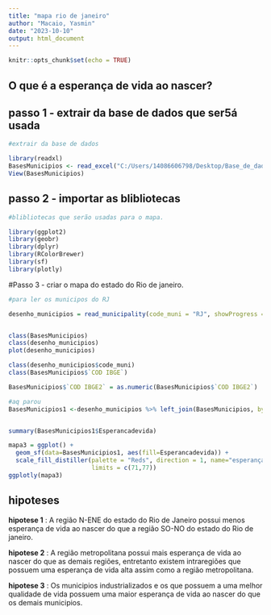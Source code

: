 ---
title: "mapa rio de janeiro"
author: "Macaio, Yasmin"
date: "2023-10-10"
output: html_document
---

```{r setup, include=FALSE}
knitr::opts_chunk$set(echo = TRUE)
```

## O que é a esperança de vida ao nascer?



## passo 1 - extrair da base de dados que ser5á usada

```{r}
#extrair da base de dados

library(readxl)
BasesMunicipios <- read_excel("C:/Users/14086606798/Desktop/Base_de_dados-master/BasesMunicipios.xlsx")
View(BasesMunicipios)


```

## passo 2 - importar as blibliotecas

```{r}
#blibliotecas que serão usadas para o mapa.

library(ggplot2)
library(geobr)
library(dplyr)
library(RColorBrewer)
library(sf)
library(plotly)


```


#Passo 3 - criar o mapa do estado do Rio de janeiro.


```{r}
#para ler os municipos do RJ

desenho_municipios = read_municipality(code_muni = "RJ", showProgress = FALSE)


class(BasesMunicipios)
class(desenho_municipios)
plot(desenho_municipios)

class(desenho_municipios$code_muni)
class(BasesMunicipios$`COD IBGE`)

BasesMunicipios$`COD IBGE2` = as.numeric(BasesMunicipios$`COD IBGE2`)

#aq parou
BasesMunicipios1 <-desenho_municipios %>% left_join(BasesMunicipios, by = c( "code_muni"="COD IBGE2"))


summary(BasesMunicipios1$Esperancadevida)

mapa3 = ggplot() + 
  geom_sf(data=BasesMunicipios1, aes(fill=Esperancadevida)) +
  scale_fill_distiller(palette = "Reds", direction = 1, name="esperança de vida ao nascer",
                       limits = c(71,77))
ggplotly(mapa3)

```




## hipoteses

**hipotese 1** : A região N-ENE do estado do Rio de Janeiro possui menos esperança de vida ao nascer do que a região SO-NO do estado do Rio de janeiro.

**hipotese 2** : A região metropolitana possui mais esperança de vida ao nascer do que as demais regiões, entretanto existem intraregiões que possuem uma esperança de vida alta assim como a região metropolitana.

**hipotese 3** : Os municipios industrializados e os que possuem a uma melhor qualidade de vida possuem uma maior esperança de vida ao nascer do que os demais municipios.